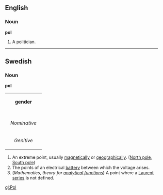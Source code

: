 ==English==

===Noun===

'''pol'''

#A politician.

----
==Swedish==
===Noun===
'''pol'''

{| border=1 cellspacing=0
| bgcolor="#FFFFF0" colspan=5 align=center | '''gender'''
|-
|- bgcolor="#FFFFF0" align=center
! rowspan=2 | 
| colspan=2 width=105| Singular 
| colspan=2 | Plural
|- bgcolor="#FFFFF0" align=center
| width=105 | ''Indefinite'' 
| width=105 | ''Definite'' 
| width=105 |  ''Indefinite'' 
|  width=105 | ''Definite''
|- align=center
| width=105 bgcolor="#FFFFF0" | ''Nominative'' 
| [[pol]]
| [[polen]]
| [[poler]]
| [[polerna]]
|- align=center
| width=105 bgcolor="#FFFFF0" | ''Genitive'' 
| [[pols]]
| [[polens]]
| [[polers]]
| [[polernas]]
|}

# An extreme point, usually [[magnetically]] or [[geographically]]. ([[North pole]], [[South pole]])
# The points of an electrical [[battery]] between which the voltage arises.
# (''Mathematics, theory for [[analytical functions]]'') A point where a [[Laurent series]] is not defined.

[[gl:Pol]]